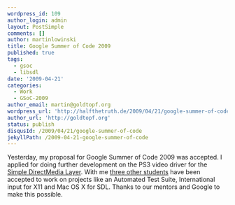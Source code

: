 ```yaml
---
wordpress_id: 109
author_login: admin
layout: PostSimple
comments: []
author: martinlowinski
title: Google Summer of Code 2009
published: true
tags:
  - gsoc
  - libsdl
date: '2009-04-21'
categories:
  - Work
  - GSoC-2009
author_email: martin@goldtopf.org
wordpress_url: 'http://halfthetruth.de/2009/04/21/google-summer-of-code/'
author_url: 'http://goldtopf.org'
status: publish
disqusId: /2009/04/21/google-summer-of-code
jekyllPath: /2009-04-21-google-summer-of-code
---
```


Yesterday, my proposal for Google Summer of Code 2009 was accepted. I applied for doing further development on the PS3 video driver for the <a href="http://libsdl.org/">Simple DirectMedia Layer</a>. With me <a href="http://socghop.appspot.com/org/home/google/gsoc2009/sdl">three other students</a> have been accepted to work on projects like an Automated Test Suite, International input for X11 and Mac OS X for SDL. Thanks to our mentors and Google to make this possible.

